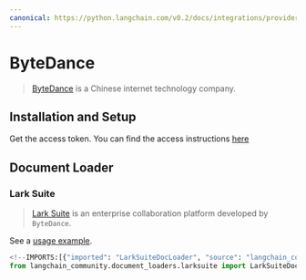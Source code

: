 ```yaml
---
canonical: https://python.langchain.com/v0.2/docs/integrations/providers/byte_dance/
---
```


# ByteDance

> [ByteDance](https://bytedance.com/) is a Chinese internet technology company.

## Installation and Setup

Get the access token.
You can find the access instructions [here](https://open.larksuite.com/document)

## Document Loader

### Lark Suite

> [Lark Suite](https://www.larksuite.com/) is an enterprise collaboration platform
developed by `ByteDance`.

See a [usage example](/docs/integrations/document_loaders/larksuite).

```python
<!--IMPORTS:[{"imported": "LarkSuiteDocLoader", "source": "langchain_community.document_loaders.larksuite", "docs": "https://api.python.langchain.com/en/latest/document_loaders/langchain_community.document_loaders.larksuite.LarkSuiteDocLoader.html", "title": "ByteDance"}]-->
from langchain_community.document_loaders.larksuite import LarkSuiteDocLoader
```